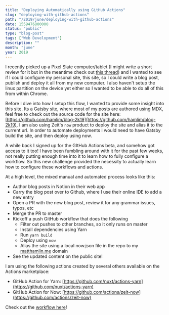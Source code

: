 ```yaml
---
title: "Deploying Automatically using GitHub Actions"
slug: "deploying-with-github-actions"
path: "/2019/june/deploying-with-github-actions"
date: 1559476800000
status: "public"
type: "blog-post"
tags: ["Web Development"]
description: ""
month: "june"
year: 2019
---
```




I recently picked up a Pixel Slate computer/tablet (I might write a short review
for it but in the meantime check out
[this thread](https://twitter.com/immatthamlin/status/1133865845854232577?s=20))
and I wanted to see if I could configure my personal site, this site, so I could
write a blog post, publish and deploy it all from my new computer. I also
haven't setup the linux partition on the device yet either so I wanted to be
able to do all of this from within Chrome.

Before I dive into how I setup this flow, I wanted to provide some insight into
this site. Its a Gatsby site, where most of my posts are authored using MDX,
feel free to check out the source code for the site here:
[https://github.com/hamlim/blog-2k19](https://github.com/hamlim/blog-2k19). I am
also using Zeit's `now` product to deploy the site and alias it to the current
url. In order to automate deployments I would need to have Gatsby build the
site, and then deploy using now.

A while back I signed up for the GItHub Actions beta, and somehow got access to
it too! I have been fumbling around with it for the past few weeks, not really
putting enough time into it to learn how to fully configure a workflow. So this
new challenge provided the necessity to actually learn how to configure these
workflows and actions.

At a high level, the mixed manual and automated process looks like this:

- Author blog posts in Notion in their web app
- Carry the blog post over to Github, where I use their online IDE to add a new
  entry
- Open a PR with the new blog post, review it for any grammar issues, typos, etc
- Merge the PR to master
- Kickoff a push GitHub workflow that does the following
  - Filter out pushes to other branches, so it only runs on master
  - Install dependencies using Yarn
  - Run `yarn build`
  - Deploy using `now`
  - Alias the site using a local now.json file in the repo to my
    [matthamlin.me](https://matthamlin.me) domain
- See the updated content on the public site!

I am using the following actions created by several others available on the
Actions marketplace:

- GitHub Action for Yarn:
  [https://github.com/nuxt/actions-yarn](https://github.com/nuxt/actions-yarn)
- GitHub Action for Now:
  [https://github.com/actions/zeit-now](https://github.com/actions/zeit-now)

Check out the
[workflow here](https://github.com/hamlim/blog-2k19/blob/master/.github/main.workflow)!

